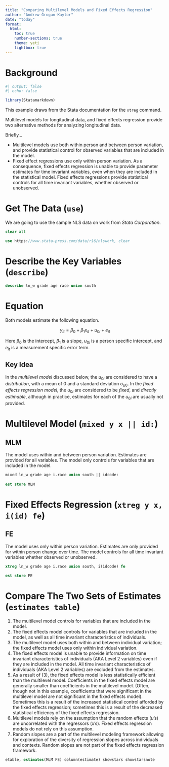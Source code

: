 ```yaml
---
title: "Comparing Multilevel Models and Fixed Effects Regression"
author: "Andrew Grogan-Kaylor"
date: "today"
format:
  html:
    toc: true
    number-sections: true
    theme: yeti
    lightbox: true
---
```


# Background 

```r
#| output: false
#| echo: false

library(Statamarkdown)

```

::: {.callout-note}
This example draws from the Stata documentation for the `xtreg` command.
:::

Multilevel models for longitudinal data, and fixed effects regression provide two alternative methods for analyzing longitudinal data.

Briefly…

* Multilevel models use both within person and between person variation, and provide statistical control for observed variables that are included in the model.
* Fixed effect regressions use only within person variation. As a consequence, fixed effects regression is unable to provide parameter estimates for time invariant variables, even when they are included in the statistical model. Fixed effects regressions provide statistical controls for all time invariant variables, whether observed or unobserved.

# Get The Data (`use`)

We are going to use the sample NLS data on work from *Stata Corporation*.

```stata

clear all

use https://www.stata-press.com/data/r16/nlswork, clear

```

# Describe the Key Variables (`describe`)

```stata

describe ln_w grade age race union south

```

# Equation

Both models estimate the following equation.

$$y_{it} = \beta_0 + \beta_1 x_{it} + u_{0i} + e_{it}$$

Here $\beta_0$ is the intercept, $\beta_1$ is a slope, $u_{0i}$ is a person specific intercept, and $e_{it}$ is a measurement specific error term.

::: {.callout-tip}
## Key Idea

In the *multilevel model* discussed below, the $u_{0i}$ are considered to have a *distribution*, with a mean of 0 and a standard deviation $\sigma_{u0}$. In the *fixed effects regression model*, the $u_{0i}$ are considered to be *fixed*, and *directly estimable*, although in practice, estimates for each of the $u_{0i}$ are usually not provided.
:::

# Multilevel Model (`mixed y x || id:`)

::: {.callout-tip}
## MLM

The model uses within and between person variation. Estimates are provided for all variables. The model only controls for variables that are included in the model.
:::

```stata

mixed ln_w grade age i.race union south || idcode: 
	
est store MLM

```

# Fixed Effects Regression (`xtreg y x, i(id) fe`)

::: {.callout-tip}
# FE

The model uses only within person variation. Estimates are only provided for within person change over time. The model controls for all time invariant variables whether observed or unobserved.
:::

```stata

xtreg ln_w grade age i.race union south, i(idcode) fe
	
est store FE

```

# Compare The Two Sets of Estimates (`estimates table`)

1. The multilevel model controls for variables that are included in the model.
2. The fixed effects model controls for variables that are included in the model, as well as all time invariant characteristics of individuals.
3. The multilevel model uses both within and between individual variation; the fixed effects model uses only within individual variation.
4. The fixed effects model is unable to provide information on time invariant characteristics of individuals (AKA Level 2 variables) even if they are included in the model. All time invariant characteristics of individuals (AKA Level 2 variables) are excluded from the estimates.
5. As a result of (3), the fixed effects model is less statistically efficient than the multilevel model. Coefficients in the fixed effects model are generally smaller than coefficients in the multilevel model. (Often, though not in this example, coefficients that were significant in the multilevel model are not significant in the fixed effects model). Sometimes this is a result of the increased statistical control afforded by the fixed effects regression; sometimes this is a result of the decreased statistical efficiency of the fixed effects regression.
6. Multilevel models rely on the assumption that the random effects ($u$'s) are uncorrelated with the regressors ($x$'s). Fixed effects regression models do not rely on this assumption. 
7. Random slopes are a part of the multilevel modeling framework allowing for exploration of the diversity of regression slopes across individuals and contexts. Random slopes are not part of the fixed effects regression framework.

```stata

etable, estimates(MLM FE) column(estimate) showstars showstarsnote

```





